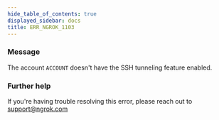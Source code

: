```yaml
---
hide_table_of_contents: true
displayed_sidebar: docs
title: ERR_NGROK_1103
---
```


### Message

The account `ACCOUNT` doesn't have the SSH tunneling feature enabled.

### Further help

If you're having trouble resolving this error, please reach out to [support@ngrok.com](mailto:support@ngrok.com?subject=Help%20with%20ERR_NGROK_1103)
